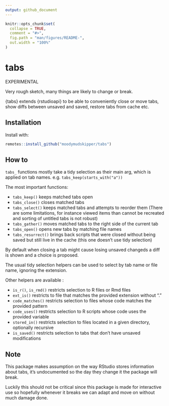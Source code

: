 ```yaml
---
output: github_document
---
```


<!-- README.md is generated from README.Rmd. Please edit that file -->

```r
knitr::opts_chunk$set(
  collapse = TRUE,
  comment = "#>",
  fig.path = "man/figures/README-",
  out.width = "100%"
)
```

# tabs

EXPERIMENTAL

Very rough sketch, many things are likely to change or break.

{tabs} extends {rstudioapi} to be able to conveniently close or move tabs,
show diffs between unsaved and saved, restore tabs from cache etc.

## Installation

Install with:

``` r
remotes::install_github("moodymudskipper/tabs")
```

## How to

`tabs_` functions mostly take a tidy selection as their main arg, which is applied
on tab names. e.g. `tabs_keep(starts_with("a"))`

The most important functions:

* `tabs_keep()` keeps matched tabs open 
* `tabs_close()` closes matched tabs
* `tabs_select()` keeps matched tabs and attempts to reorder them (There are 
  some limitations, for instance viewed items than cannot be recreated and sorting
  of untitled tabs is not robust)
* `tabs_gather()` moves matched tabs to the right side of the current tab
* `tabs_open()` opens new tabs by matching file names
* `tabs_resurrect()` brings back scripts that were closed without being saved but
  still live in the cache (this one doesn't use tidy selection)
  
By default when closing a tab might cause losing unsaved changeds a diff is shown
and a choice is proposed.
  
The usual tidy selection helpers can be used to select by tab name or file name,
ignoring the extension.

Other helpers are available :

* `is_r()`, `is_rmd()` restricts selection to R files or Rmd files
* `ext_is()` restricts to file that matches the provided extension without "."
* `code_matches()` restricts selection to files whose code matches the provided pattern
* `code_uses()` restricts selection to R scripts whose code uses the provided variable
* `stored_in()` restricts selection to files located in a given directory, optionally recursive
* `is_saved()` restricts selection to tabs that don't have unsaved modifications

## Note

This package makes assumption on the way RStudio stores information about tabs,
it's undocumented so the day they change it the package will break.

Luckily this should not be critical since this package is made for interactive
use so hopefully whenever it breaks we can adapt and move on without much damage
done.

